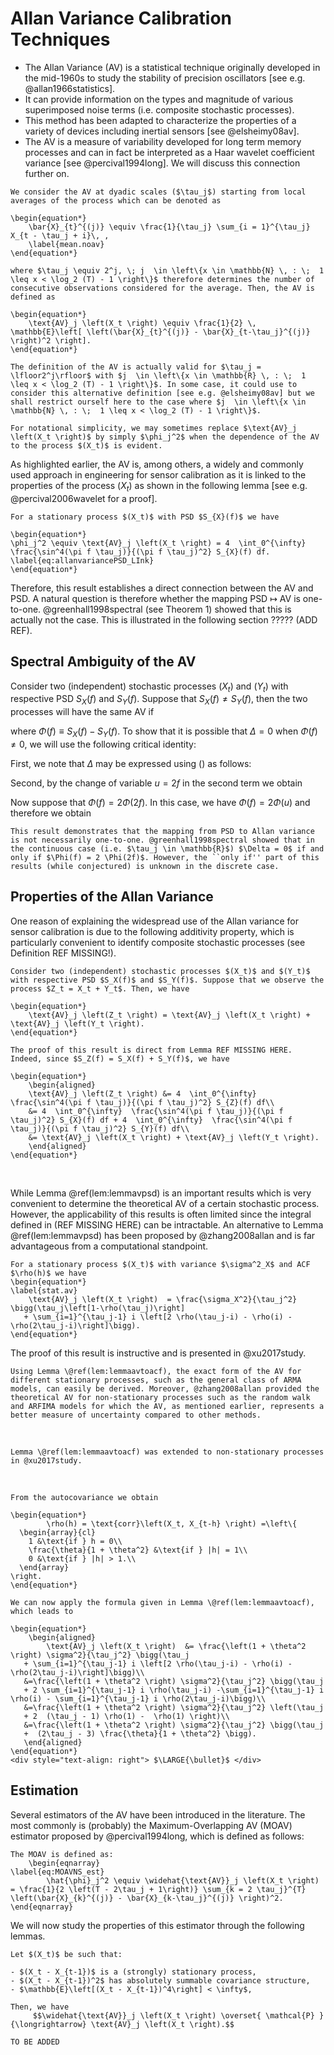 # Allan Variance Calibration Techniques

- The Allan Variance (AV) is a statistical technique originally developed in the mid-1960s to study the stability of precision oscillators [see e.g. @allan1966statistics].
- It can provide information on the types and magnitude of various superimposed noise terms (i.e. composite stochastic processes). 
- This method has been adapted to characterize the properties of a variety of devices including inertial sensors [see @elsheimy08av].
- The AV is a measure of variability developed for long term memory processes and can in fact be interpreted as a Haar wavelet coefficient variance [see @percival1994long]. We will discuss this connection further on.


```definition
We consider the AV at dyadic scales ($\tau_j$) starting from local averages of the process which can be denoted as

\begin{equation*} 
    \bar{X}_{t}^{(j)} \equiv \frac{1}{\tau_j} \sum_{i = 1}^{\tau_j} X_{t - \tau_j + i}\, ,
    \label{mean.noav}
\end{equation*}

where $\tau_j \equiv 2^j, \; j  \in \left\{x \in \mathbb{N} \, : \;  1 \leq x < \log_2 (T) - 1 \right\}$ therefore determines the number of consecutive observations considered for the average. Then, the AV is defined as

\begin{equation*}
    \text{AV}_j \left(X_t \right) \equiv \frac{1}{2} \, \mathbb{E}\left[ \left(\bar{X}_{t}^{(j)} - \bar{X}_{t-\tau_j}^{(j)} \right)^2 \right].
\end{equation*}
```

```exercise
The definition of the AV is actually valid for $\tau_j = \lfloor2^j\rfloor$ with $j  \in \left\{x \in \mathbb{R} \, : \;  1 \leq x < \log_2 (T) - 1 \right\}$. In some case, it could use to consider this alternative definition [see e.g. @elsheimy08av] but we shall restrict ourself here to the case where $j  \in \left\{x \in \mathbb{N} \, : \;  1 \leq x < \log_2 (T) - 1 \right\}$.
```
 
```exercise
For notational simplicity, we may sometimes replace $\text{AV}_j \left(X_t \right)$ by simply $\phi_j^2$ when the dependence of the AV to the process $(X_t)$ is evident.
```

As highlighted earlier, the AV is, among others, a widely and commonly used approach in engineering for sensor calibration as it is linked to the properties of the process $(X_t)$ as shown in the following lemma [see e.g. @percival2006wavelet for a proof].

```lemma
For a stationary process $(X_t)$ with PSD $S_{X}(f)$ we have

\begin{equation*}
\phi_j^2 \equiv \text{AV}_j \left(X_t \right) = 4  \int_0^{\infty}  \frac{\sin^4(\pi f \tau_j)}{(\pi f \tau_j)^2} S_{X}(f) df. 
\label{eq:allanvariancePSD_LInk}
\end{equation*}
```

Therefore, this result establishes a direct connection between the AV and PSD. A natural question is therefore whether the mapping PSD $\mapsto$ AV is one-to-one. @greenhall1998spectral (see Theorem 1) showed that this is actually not the case. This is illustrated in the following section ????? (ADD REF).

## Spectral Ambiguity of the AV

Consider two (independent) stochastic processes $(X_t)$ and $(Y_t)$ with respective PSD $S_X(f)$ and $S_Y(f)$. Suppose that $S_X(f) \neq S_Y(f)$, then the two processes will have the same AV if

\begin{equation*}
     \Delta \equiv \int_0^{\infty}  \frac{\sin^4(\pi f \tau_j)}{(\pi f \tau_j)^2} \Phi(f) df = 0,
\end{equation*}

where $\Phi(f) \equiv S_{X}(f) - S_{Y}(f)$. To show that it is possible that $\Delta = 0$ when $\Phi(f) \neq 0$, we will use the following critical identity:

\begin{equation}
    \label{ident:av:indet}
    \sin^4(x) = \sin^2(x) - \frac{1}{4} \sin^2(2x).
\end{equation}

First, we note that $\Delta$ may be expressed using (\ref{ident:av:indet}) as follows:
\begin{equation*}
    \begin{aligned}
        \Delta &=  \int_{0}^{\infty} \frac{\sin^4\left(\tau \pi f \right)}{\left(\tau \pi f \right)^2} \Phi(f) df \\
        &= \lim_{n \rightarrow -\infty} \int_{2^{n}}^{\infty} \frac{\sin^2\left(\tau \pi f \right) - \frac{1}{4} \sin^2\left(2 \tau \pi f \right) }{\left(\tau \pi f \right)^2} \Phi(f) df .
    \end{aligned}
\end{equation*}

Second, by the change of variable $u = 2f$ in the second term we obtain

\begin{equation*}
    \begin{aligned}
        \Delta = \lim_{n \rightarrow -\infty} & \Bigg[ \int_{2^{n}}^{\infty} \frac{\sin^2\left(\tau \pi f \right)}{\left(\tau \pi f \right)^2} \Phi(f) df - \frac{1}{2}\int_{2^{n+1}}^{\infty} \frac{\sin^2\left(\tau \pi u \right)}{\left(\tau \pi u \right)^2} \Phi(f) du \Bigg].
    \end{aligned}
\end{equation*}

Now suppose that $\Phi(f) = 2 \Phi(2f)$. In this case, we have $\Phi(f) = 2 \Phi(u)$ and therefore we obtain
\begin{equation*}
    \begin{aligned}
        \Delta &= \lim_{n \rightarrow -\infty} \int_{2^{n}}^{2^{n+1}} \frac{\sin^2\left(\tau \pi f \right)}{\left(\tau \pi f \right)^2} \Phi(f) df = 0.
    \end{aligned}
\end{equation*}

```exercise
This result demonstrates that the mapping from PSD to Allan variance is not necessarily one-to-one. @greenhall1998spectral showed that in the continuous case (i.e. $\tau_j \in \mathbb{R}$) $\Delta = 0$ if and only if $\Phi(f) = 2 \Phi(2f)$. However, the ``only if'' part of this results (while conjectured) is unknown in the discrete case.
```


## Properties of the Allan Variance

One reason of explaining the widespread use of the Allan variance for sensor calibration is due to the following additivity property, which is particularly convenient to identify composite stochastic processes (see Definition REF MISSING!).

```corollary
Consider two (independent) stochastic processes $(X_t)$ and $(Y_t)$ with respective PSD $S_X(f)$ and $S_Y(f)$. Suppose that we observe the process $Z_t = X_t + Y_t$. Then, we have

\begin{equation*}
    \text{AV}_j \left(Z_t \right) = \text{AV}_j \left(X_t \right) + \text{AV}_j \left(Y_t \right).
\end{equation*}
```

```proof
The proof of this result is direct from Lemma REF MISSING HERE. Indeed, since $S_Z(f) = S_X(f) + S_Y(f)$, we have

\begin{equation*}
    \begin{aligned}
    \text{AV}_j \left(Z_t \right) &= 4  \int_0^{\infty}  \frac{\sin^4(\pi f \tau_j)}{(\pi f \tau_j)^2} S_{Z}(f) df\\
    &= 4  \int_0^{\infty}  \frac{\sin^4(\pi f \tau_j)}{(\pi f \tau_j)^2} S_{X}(f) df + 4  \int_0^{\infty}  \frac{\sin^4(\pi f \tau_j)}{(\pi f \tau_j)^2} S_{Y}(f) df\\
    &= \text{AV}_j \left(X_t \right) + \text{AV}_j \left(Y_t \right).
    \end{aligned}
\end{equation*}
```
<br>

While Lemma \@ref(lem:lemmavpsd) is an important results which is very convenient to determine the theoretical AV of a certain stochastic process. However, the applicability of this results is often limited since the integral defined in (REF MISSING HERE) can be intractable. An alternative to Lemma \@ref(lem:lemmavpsd) has been proposed by @zhang2008allan and is far advantageous from a computational standpoint. 

```lemma
For a stationary process $(X_t)$ with variance $\sigma^2_X$ and ACF $\rho(h)$ we have
\begin{equation*}
\label{stat.av}
    \text{AV}_j \left(X_t \right)  = \frac{\sigma_X^2}{\tau_j^2} \bigg(\tau_j\left[1-\rho(\tau_j)\right] 
   + \sum_{i=1}^{\tau_j-1} i \left[2 \rho(\tau_j-i) - \rho(i) - \rho(2\tau_j-i)\right]\bigg).
\end{equation*}
```

The proof of this result is instructive and is presented in @xu2017study.

```exercise
Using Lemma \@ref(lem:lemmaavtoacf), the exact form of the AV for different stationary processes, such as the general class of ARMA models, can easily be derived. Moreover, @zhang2008allan provided the theoretical AV for non-stationary processes such as the random walk and ARFIMA models for which the AV, as mentioned earlier, represents a better measure of uncertainty compared to other methods.
```
<br>

```exercise
Lemma \@ref(lem:lemmaavtoacf) was extended to non-stationary processes in @xu2017study.
```
<br>

```example
From the autocovariance we obtain
    
\begin{equation*}
        \rho(h) = \text{corr}\left(X_t, X_{t-h} \right) =\left\{
  \begin{array}{cl}
    1 &\text{if } h = 0\\
    \frac{\theta}{1 + \theta^2} &\text{if } |h| = 1\\
    0 &\text{if } |h| > 1.\\
  \end{array}
\right.
\end{equation*}
    
We can now apply the formula given in Lemma \@ref(lem:lemmaavtoacf), which leads to
    
\begin{equation*}
    \begin{aligned}
        \text{AV}_j \left(X_t \right)  &= \frac{\left(1 + \theta^2 \right) \sigma^2}{\tau_j^2} \bigg(\tau_j
   + \sum_{i=1}^{\tau_j-1} i \left[2 \rho(\tau_j-i) - \rho(i) - \rho(2\tau_j-i)\right]\bigg)\\
   &=\frac{\left(1 + \theta^2 \right) \sigma^2}{\tau_j^2} \bigg(\tau_j
   + 2 \sum_{i=1}^{\tau_j-1} i \rho(\tau_j-i) -\sum_{i=1}^{\tau_j-1} i \rho(i) - \sum_{i=1}^{\tau_j-1} i \rho(2\tau_j-i)\bigg)\\
   &=\frac{\left(1 + \theta^2 \right) \sigma^2}{\tau_j^2} \left(\tau_j
   + 2  (\tau_j - 1) \rho(1) -  \rho(1) \right)\\
   &=\frac{\left(1 + \theta^2 \right) \sigma^2}{\tau_j^2} \bigg(\tau_j
   +  (2\tau_j - 3) \frac{\theta}{1 + \theta^2} \bigg).
   \end{aligned}
\end{equation*}
<div style="text-align: right"> $\LARGE{\bullet}$ </div>
```


## Estimation

Several estimators of the AV have been introduced in the literature. The most commonly is (probably) the Maximum-Overlapping AV (MOAV) estimator proposed by @percival1994long, which is defined as follows:
    
```definition
The MOAV is defined as:
    \begin{eqnarray}
\label{eq:MOAVNS_est}
        \hat{\phi}_j^2 \equiv \widehat{\text{AV}}_j \left(X_t \right) = \frac{1}{2 \left(T - 2\tau_j + 1\right)} \sum_{k = 2 \tau_j}^{T} \left(\bar{X}_{k}^{(j)} - \bar{X}_{k-\tau_j}^{(j)} \right)^2.
\end{eqnarray}
```
    
We will now study the properties of this estimator through the following lemmas.

```lemma
Let $(X_t)$ be such that:

- $(X_t - X_{t-1})$ is a (strongly) stationary process,
- $(X_t - X_{t-1})^2$ has absolutely summable covariance structure,
- $\mathbb{E}\left[(X_t - X_{t-1})^4\right] < \infty$,

Then, we have
     $$\widehat{\text{AV}}_j \left(X_t \right) \overset{ \mathcal{P} }{\longrightarrow} \text{AV}_j \left(X_t \right).$$
```

```proof
TO BE ADDED
```


